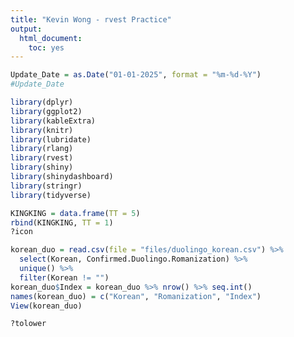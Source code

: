 ```yaml
---
title: "Kevin Wong - rvest Practice"
output:
  html_document:
    toc: yes
---
```


```r
Update_Date = as.Date("01-01-2025", format = "%m-%d-%Y")
#Update_Date

library(dplyr)
library(ggplot2)
library(kableExtra)
library(knitr)
library(lubridate)
library(rlang)
library(rvest)
library(shiny)
library(shinydashboard)
library(stringr)
library(tidyverse)
```

```r
KINGKING = data.frame(TT = 5)
rbind(KINGKING, TT = 1)
?icon
```

```r
korean_duo = read.csv(file = "files/duolingo_korean.csv") %>%
  select(Korean, Confirmed.Duolingo.Romanization) %>%
  unique() %>%
  filter(Korean != "")
korean_duo$Index = korean_duo %>% nrow() %>% seq.int()
names(korean_duo) = c("Korean", "Romanization", "Index")
View(korean_duo)
```

```r
?tolower
```



